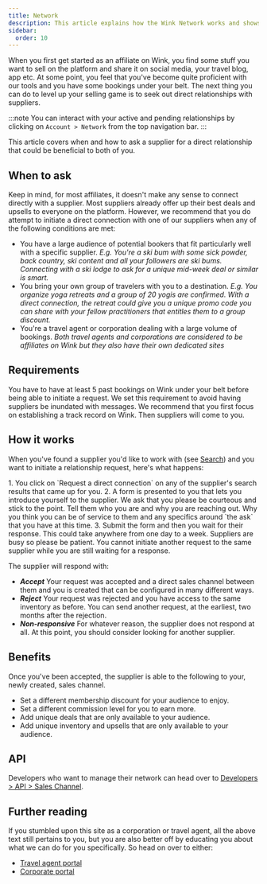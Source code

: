 ```yaml
---
title: Network
description: This article explains how the Wink Network works and shows you how to ask a supplier for a direct relationship.
sidebar:
  order: 10
---
```



When you first get started as an affiliate on Wink, you find some stuff you want to sell on the platform and share it on social media, your travel blog, app etc. 
At some point, you feel that you've become quite proficient with our tools and you have some bookings under your belt. 
The next thing you can do to level up your selling game is to seek out direct relationships with suppliers.

:::note
You can interact with your active and pending relationships by clicking on `Account > Network` from the top navigation bar.
:::

This article covers when and how to ask a supplier for a direct relationship that could be beneficial to both of you.

## When to ask

Keep in mind, for most affiliates, it doesn't make any sense to connect directly with a supplier. Most suppliers already offer up their best deals and upsells to everyone on the platform.
However, we recommend that you do attempt to initiate a direct connection with one of our suppliers when any of the following conditions are met:

- You have a large audience of potential bookers that fit particularly well with a specific supplier. 
*E.g. You're a ski bum with some sick powder, back country, ski content and all your followers are ski bums. Connecting with a ski lodge to ask for a unique mid-week deal or similar is smart.*
- You bring your own group of travelers with you to a destination.
*E.g. You organize yoga retreats and a group of 20 yogis are confirmed. With a direct connection, the retreat could give you a unique promo code you can share with your fellow practitioners that entitles them to a group discount.*
- You're a travel agent or corporation dealing with a large volume of bookings.
*Both travel agents and corporations are considered to be affiliates on Wink but they also have their own dedicated sites*

## Requirements

You have to have at least 5 past bookings on Wink under your belt before being able to initiate a request. 
We set this requirement to avoid having suppliers be inundated with messages. We recommend that you first focus on establishing a track record on Wink. Then suppliers will come to you.

## How it works

When you've found a supplier you'd like to work with (see [Search](/studio/search/)) and you want to initiate a relationship request, here's what happens:

<Steps>
1. You click on `Request a direct connection` on any of the supplier's search results that came up for you.
2. A form is presented to you that lets you introduce yourself to the supplier. We ask that you please be courteous and stick to the point. Tell them who you are and why you are reaching out. Why you think you can be of service to them and any specifics around `the ask` that you have at this time.
3. Submit the form and then you wait for their response. This could take anywhere from one day to a week. Suppliers are busy so please be patient. You cannot initiate another request to the same supplier while you are still waiting for a response. 
</Steps>

The supplier will respond with:

- ***Accept*** Your request was accepted and a direct sales channel between them and you is created that can be configured in many different ways. 
- ***Reject*** Your request was rejected and you have access to the same inventory as before. You can send another request, at the earliest, two months after the rejection.
- ***Non-responsive*** For whatever reason, the supplier does not respond at all. At this point, you should consider looking for another supplier.

## Benefits

Once you've been accepted, the supplier is able to the following to your, newly created, sales channel.

- Set a different membership discount for your audience to enjoy.
- Set a different commission level for you to earn more.
- Add unique deals that are only available to your audience.
- Add unique inventory and upsells that are only available to your audience.

## API

Developers who want to manage their network can head over to [Developers > API > Sales Channel](/developers/apis/#sales-channel-api).

## Further reading

If you stumbled upon this site as a corporation or travel agent, all the above text still pertains to you, but you are also better off by educating you about what we can do for you specifically. So head on over to either:

- [Travel agent portal](/travel-agent/what-is-agent/)
- [Corporate portal](/corporate/what-is-group/)
